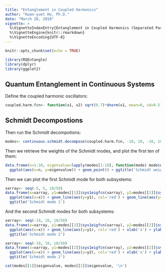 ```yaml
---
title: "Entanglement in Coupled Harmonics"
author: "Kwan-yuet Ho, Ph.D."
date: "March 28, 2018"
vignette: >
  %\VignetteIndexEntry{Entanglement in Coupled Harmonics (Separated Particles)}
  %\VignetteEngine{knitr::rmarkdown}
  %\VignetteEncoding{UTF-8}
---
```


```r
knitr::opts_chunk$set(echo = TRUE)
```

```r
library(RQEntangle)
library(dplyr)
library(ggplot2)
```

## Quantum Entanglement in Continuous Systems

Define the coupled harmonic oscillators:

```r
coupled.harm.fcn<- function(x1, x2) sqrt(0.7)*dnorm(x1, mean=0, sd=0.5)*dnorm(x2, mean=0, sd=sqrt(0.15)) + sqrt(0.3)*dnorm(x1, mean=5, sd=0.5)*dnorm(x2, mean=6, sd=sqrt(0.1))
```

## Schmidt Decompostions

Then run the Schmidt decompotions:

```r
modes<- continuous.schmidt.decompose(coupled.harm.fcn, -10, 10, -10, 10, nbx1 = 200, nbx2 = 200)
```

Then we retrieve the weights of the Schmidt modes, and plot the first ten of them:

```r
data.frame(n=1:10, eigenvalue=lapply(modes[1:10], function(mode) mode$eigenvalue) %>% unlist) %>% 
  ggplot(aes(x=n, y=eigenvalue)) + geom_point() + ggtitle('Schmidt weights')
```

Then we can plot the first Schmidt mode for both subsystems:

```r
xarray<- seq(-5, 5, 10/50)
data.frame(x=xarray, y1=modes[[1]]$sys1eigfcn(xarray), y2=modes[[1]]$sys2eigfcn(xarray)) %>%
  ggplot(aes(x=x)) + geom_line(aes(y=y1), col='red') + geom_line(aes(y=y2), col='blue') + xlab('x') + ylab('y') + 
  ggtitle('Schmidt mode 1')
```

And the second Schmidt modes for both subsystems:

```r
xarray<- seq(-10, 10, 10/50)
data.frame(x=xarray, y1=modes[[2]]$sys1eigfcn(xarray), y2=modes[[2]]$sys2eigfcn(xarray)) %>%
  ggplot(aes(x=x)) + geom_line(aes(y=y1), col='red') + xlab('x') + ylab('y') + 
  ggtitle('Schmidt mode 2')
```

```r
xarray<- seq(-10, 10, 10/50)
data.frame(x=xarray, y1=modes[[2]]$sys1eigfcn(xarray), y2=modes[[2]]$sys2eigfcn(xarray)) %>%
  ggplot(aes(x=x)) + geom_line(aes(y=y2), col='red') + xlab('x') + ylab('y') + 
  ggtitle('Schmidt mode 2')
```
```r
cat(modes[[1]]$eigenvalue, modes[[2]]$eigenvalue, '\n')
```

